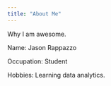 ```yaml
---
title: "About Me"
---
```


Why I am awesome.

Name: Jason Rappazzo

Occupation: Student

Hobbies: Learning data analytics.